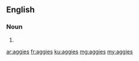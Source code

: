 ==English==

===Noun===
{{head|en}}

# {{plural of|aggie}}

[[ar:aggies]]
[[fr:aggies]]
[[ku:aggies]]
[[mg:aggies]]
[[my:aggies]]